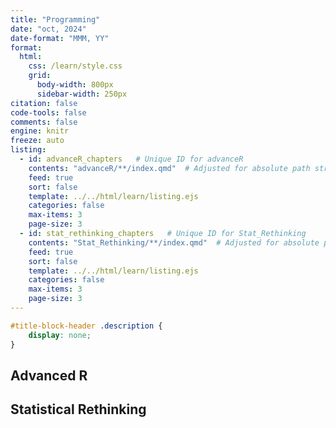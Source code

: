 ```yaml
---
title: "Programming"
date: "oct, 2024"
date-format: "MMM, YY"
format:
  html:
    css: /learn/style.css
    grid:
      body-width: 800px
      sidebar-width: 250px
citation: false
code-tools: false
comments: false
engine: knitr
freeze: auto
listing:
  - id: advanceR_chapters   # Unique ID for advanceR
    contents: "advanceR/**/index.qmd"  # Adjusted for absolute path structure
    feed: true
    sort: false
    template: ../../html/learn/listing.ejs
    categories: false
    max-items: 3
    page-size: 3
  - id: stat_rethinking_chapters   # Unique ID for Stat_Rethinking
    contents: "Stat_Rethinking/**/index.qmd"  # Adjusted for absolute path structure
    feed: true
    sort: false
    template: ../../html/learn/listing.ejs
    categories: false
    max-items: 3
    page-size: 3
---
```


```css
#title-block-header .description {
    display: none;
}
```

## Advanced R

::: {#advanceR_chapters}
:::

## Statistical Rethinking

:::{#stat_rethinking_chapters }
:::